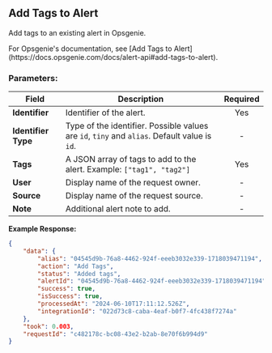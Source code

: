 ## Add Tags to Alert

Add tags to an existing alert in Opsgenie.

<Callout type="info">
	For Opsgenie's documentation, see [Add Tags to
	Alert](https://docs.opsgenie.com/docs/alert-api#add-tags-to-alert).
</Callout>

### Parameters:

| Field               | Description                                                                                  | Required |
| ------------------- | -------------------------------------------------------------------------------------------- | :------: |
| **Identifier**      | Identifier of the alert.                                                                     |   Yes    |
| **Identifier Type** | Type of the identifier. Possible values are `id`, `tiny` and `alias`. Default value is `id`. |    -     |
| **Tags**            | A JSON array of tags to add to the alert. Example: `["tag1", "tag2"]`                        |   Yes    |
| **User**            | Display name of the request owner.                                                           |    -     |
| **Source**          | Display name of the request source.                                                          |    -     |
| **Note**            | Additional alert note to add.                                                                |    -     |

**Example Response:**

```json
{
	"data": {
		"alias": "04545d9b-76a8-4462-924f-eeeb3032e339-1718039471194",
		"action": "Add Tags",
		"status": "Added tags",
		"alertId": "04545d9b-76a8-4462-924f-eeeb3032e339-1718039471194",
		"success": true,
		"isSuccess": true,
		"processedAt": "2024-06-10T17:11:12.526Z",
		"integrationId": "022d73c8-caba-4eaf-b0f7-4fc438f7274a"
	},
	"took": 0.003,
	"requestId": "c482178c-bc08-43e2-b2ab-8e70f6b994d9"
}
```
